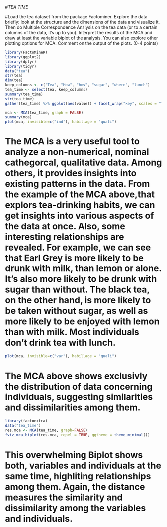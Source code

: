 #*TEA TIME*

#Load the tea dataset from the package Factominer. Explore the data briefly: look at the structure and the dimensions of the data and visualize it. Then do Multiple Correspondence Analysis on the tea data (or to a certain columns of the data, it’s up to you). Interpret the results of the MCA and draw at least the variable biplot of the analysis. You can also explore other plotting options for MCA. Comment on the output of the plots. (0-4 points)

```r
library(FactoMineR)
library(ggplot2)
library(dplyr)
library(tidyr)
data("tea")
str(tea)
dim(tea)
keep_columns <- c("Tea", "How", "how", "sugar", "where", "lunch")
tea_time <- select(tea, keep_columns)
summary(tea_time)
str(tea_time)
gather(tea_time) %>% ggplot(aes(value)) + facet_wrap("key", scales = "free") + geom_bar() + theme(axis.text.x = element_text(angle = 45, hjust = 1, size = 8))
```

```r
mca <- MCA(tea_time, graph = FALSE)
summary(mca)
plot(mca, invisible=c("ind"), habillage = "quali")
```



# The MCA is a very useful tool to analyze a non-numerical, nominal cathegorcal, qualitative data. Among others, it provides insights into existing patterns in the data. From the example of the MCA above,that explors tea-drinking habits, we can get insights into various aspects of the data at once. Also, some interesting relationships are revealed. For example, we can see that Earl Grey is more likely to be drunk with milk, than lemon or alone. It's also more likely to be drunk with sugar than without. The black tea, on the other hand, is more likely to be taken without sugar, as well as more likely to be enjoyed with lemon than with milk. Most individuals don't drink tea with lunch. 

```r
plot(mca, invisible=c("var"), habillage = "quali")
```
# The MCA above shows exclusivly the distribution of data concerning individuals, suggesting similarities and dissimilarities among them.

```r
library(factoextra)
data("tea_time")
res.mca <- MCA(tea_time, graph=FALSE)
fviz_mca_biplot(res.mca, repel = TRUE, ggtheme = theme_minimal())
```

# This overwhelming Biplot shows both, variables and individuals at the same time, highliting relationships among them. Again, the distance measures the similarity and dissimilarity among the variables and individuals.  




